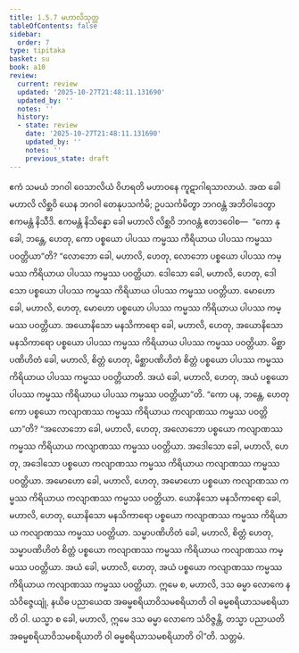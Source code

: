 ```yaml
---
title: 1.5.7 မဟာလိသုတ္တ
tableOfContents: false
sidebar:
  order: 7
type: tipitaka
basket: su
book: a10
review:
  current: review
  updated: '2025-10-27T21:48:11.131690'
  updated_by: ''
  notes: ''
  history:
  - state: review
    date: '2025-10-27T21:48:11.131690'
    updated_by: ''
    notes: ''
    previous_state: draft
---
```



<ReviewStatus review={frontmatter.review} showDetails={true} />

<HypothesisAnnotation frontmatter={frontmatter} />

<DynamicBreadcrumb />

<Division number="47" book="a10" e="ch" v="17" p="324">

<Paragraph number="333" book="a10">
ဧကံ သမယံ ဘဂဝါ ဝေသာလိယံ ဝိဟရတိ မဟာဝနေ ကူဋာဂါရသာလာယံ. အထ ခေါ မဟာလိ လိစ္ဆဝိ ယေန ဘဂဝါ တေနုပသင်္ကမိ; ဥပသင်္ကမိတွာ ဘဂဝန္တံ အဘိဝါဒေတွာ ဧကမန္တံ နိသီဒိ. ဧကမန္တံ နိသိန္နော ခေါ မဟာလိ လိစ္ဆဝိ ဘဂဝန္တံ ဧတဒဝေါစ—  “ကော နု ခေါ, ဘန္တေ, ဟေတု, ကော ပစ္စယော ပါပဿ ကမ္မဿ ကိရိယာယ ပါပဿ ကမ္မဿ ပဝတ္တိယာ”တိ? “လောဘော ခေါ, မဟာလိ, ဟေတု, လောဘော ပစ္စယော ပါပဿ ကမ္မဿ ကိရိယာယ ပါပဿ ကမ္မဿ ပဝတ္တိယာ. ဒေါသော ခေါ, မဟာလိ, ဟေတု, ဒေါသော ပစ္စယော ပါပဿ ကမ္မဿ ကိရိယာယ ပါပဿ ကမ္မဿ ပဝတ္တိယာ. မောဟော ခေါ, မဟာလိ, ဟေတု, မောဟော ပစ္စယော ပါပဿ ကမ္မဿ ကိရိယာယ ပါပဿ ကမ္မဿ ပဝတ္တိယာ. အယောနိသော မနသိကာရော ခေါ, မဟာလိ, ဟေတု, အယောနိသော မနသိကာရော ပစ္စယော ပါပဿ ကမ္မဿ ကိရိယာယ ပါပဿ ကမ္မဿ ပဝတ္တိယာ. မိစ္ဆာပဏိဟိတံ ခေါ, မဟာလိ, စိတ္တံ ဟေတု, မိစ္ဆာပဏိဟိတံ စိတ္တံ ပစ္စယော ပါပဿ ကမ္မဿ ကိရိယာယ ပါပဿ ကမ္မဿ ပဝတ္တိယာတိ. အယံ ခေါ, မဟာလိ, ဟေတု, အယံ ပစ္စယော ပါပဿ ကမ္မဿ ကိရိယာယ ပါပဿ ကမ္မဿ ပဝတ္တိယာ”တိ.
</Paragraph>

<Paragraph number="334" book="a10">
“ကော ပန, ဘန္တေ, ဟေတု ကော ပစ္စယော ကလျာဏဿ ကမ္မဿ ကိရိယာယ ကလျာဏဿ ကမ္မဿ ပဝတ္တိယာ”တိ? “အလောဘော ခေါ, မဟာလိ, ဟေတု, အလောဘော ပစ္စယော ကလျာဏဿ ကမ္မဿ ကိရိယာယ ကလျာဏဿ ကမ္မဿ ပဝတ္တိယာ. အဒေါသော ခေါ, မဟာလိ, ဟေတု, အဒေါသော ပစ္စယော ကလျာဏဿ ကမ္မဿ ကိရိယာယ ကလျာဏဿ ကမ္မဿ ပဝတ္တိယာ. အမောဟော ခေါ, မဟာလိ, ဟေတု, အမောဟော ပစ္စယော ကလျာဏဿ ကမ္မဿ ကိရိယာယ ကလျာဏဿ ကမ္မဿ ပဝတ္တိယာ. ယောနိသော မနသိကာရော ခေါ, မဟာလိ, ဟေတု, ယောနိသော မနသိကာရော ပစ္စယော ကလျာဏဿ ကမ္မဿ ကိရိယာယ ကလျာဏဿ ကမ္မဿ ပဝတ္တိယာ. သမ္မာပဏိဟိတံ ခေါ, မဟာလိ, စိတ္တံ ဟေတု, သမ္မာပဏိဟိတံ စိတ္တံ ပစ္စယော ကလျာဏဿ ကမ္မဿ ကိရိယာယ ကလျာဏဿ ကမ္မဿ ပဝတ္တိယာ. အယံ ခေါ, မဟာလိ, ဟေတု, အယံ ပစ္စယော ကလျာဏဿ ကမ္မဿ ကိရိယာယ ကလျာဏဿ ကမ္မဿ ပဝတ္တိယာ. ဣမေ စ, မဟာလိ, ဒသ ဓမ္မာ လောကေ န သံဝိဇ္ဇေယျုံ, နယိဓ ပညာယေထ အဓမ္မစရိယာဝိသမစရိယာတိ ဝါ ဓမ္မစရိယာသမစရိယာတိ ဝါ. ယသ္မာ စ ခေါ, မဟာလိ, ဣမေ ဒသ ဓမ္မာ လောကေ သံဝိဇ္ဇန္တိ, တသ္မာ ပညာယတိ အဓမ္မစရိယာဝိသမစရိယာတိ ဝါ ဓမ္မစရိယာသမစရိယာတိ ဝါ”တိ.

</Paragraph>
</Division>

<Paragraph number="335" type="center" book="a10">
သတ္တမံ.
</Paragraph>